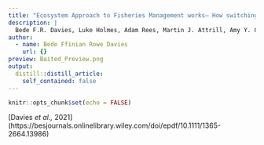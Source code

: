```yaml
---
title: "Ecosystem Approach to Fisheries Management works— How switching from Mbile to Static Fishing Gear Improves Populations of Fished and Non-Fished Species Inside a Marine Protected Area."
description: |
  Bede F.R. Davies, Luke Holmes, Adam Rees, Martin J. Attrill, Amy Y. Cartwright & Emma V. Sheehan.
author:
  - name: Bede Ffinian Rowe Davies
    url: {}
preview: Baited_Preview.png
output:
  distill::distill_article:
    self_contained: false
---
```



```r
knitr::opts_chunk$set(echo = FALSE)
```

[Davies *et al.,* 2021] (https://besjournals.onlinelibrary.wiley.com/doi/epdf/10.1111/1365-2664.13986)
